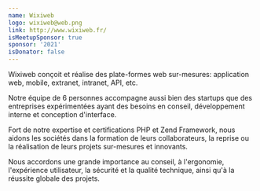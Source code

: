 ```yaml
---
name: Wixiweb
logo: wixiweb@web.png
link: http://www.wixiweb.fr/
isMeetupSponsor: true
sponsor: '2021'
isDonator: false
---
```


Wixiweb conçoit et réalise des plate-formes web sur-mesures: application web,
mobile, extranet, intranet, API, etc.

Notre équipe de 6 personnes accompagne aussi bien des startups que des
entreprises expérimentées ayant des besoins en conseil, développement interne
et conception d'interface.

Fort de notre expertise et certifications PHP et Zend Framework, nous aidons
les sociétés dans la formation de leurs collaborateurs, la reprise ou la
réalisation de leurs projets sur-mesures et innovants.

Nous accordons une grande importance au conseil, à l'ergonomie, l'expérience
utilisateur, la sécurité et la qualité technique, ainsi qu'à la réussite globale
des projets.
